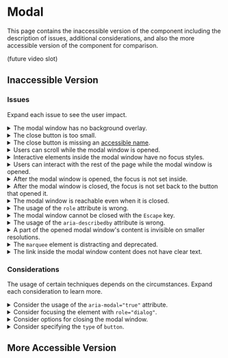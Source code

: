 
# Modal

This page contains the inaccessible version of the component including the description of issues, additional considerations, and also the more accessible version of the component for comparison.

(future video slot)

## Inaccessible Version

<PreviewWrapper title="Inaccessible modal" codeHref="https://codesandbox.io/s/inaccessible-modal-tpmvko">
  <Modal />
</PreviewWrapper>

### Issues

Expand each issue to see the user impact.

<details>
    <summary>
    <span>The modal window has no background overlay.</span>
  </summary>
    Modal windows should usually have a dark overlay in the background so users are focused on the information in the modal window while not being able to interact with the outside content.
</details>
<details>
    <summary>
    <span>The close button is too small.</span>
  </summary>
    It is very difficult for mouse users (especially for those with tremors) to activate the close button. The interactive area should be much bigger.
</details>
<details>
    <summary>
    <span>The close button is missing an <a href="/docs/wcag-documents/glossary-of-terms#accessible-name">accessible name</a>.</span>
  </summary>
    Visually impaired users of assistive technologies do not know what the button is for, as <a href="/docs/wcag-documents/glossary-of-terms#screen-reader">screen readers</a> would announce only the &quot;X button&quot;. While this can be clear to some users, it is not clear to all.
</details>
<details>
    <summary>
    <span>Users can scroll while the modal window is opened.</span>
  </summary>
    The page should prevent users from scrolling when the modal window is opened as they should not be able to interact with the rest of the page.
</details>
<details>
    <summary>
    <span>Interactive elements inside the modal window have no focus styles.</span>
  </summary>
    Sighted keyboard users cannot see what element inside the modal window is currently focused.
</details>
<details>
    <summary>
    <span>Users can interact with the rest of the page while the modal window is opened.</span>
  </summary>
    Users should focus only on the modal window before they close it. Otherwise, keyboard users might not realize they are already away from the modal window.
</details>
<details>
    <summary>
    <span>After the modal window is opened, the focus is not set inside.</span>
  </summary>
    Without setting focus inside the modal window, keyboard users might never reach it as it can be hidden deep in the DOM. It is necessary to move focus on certain user interactions, such as opening the modal window.
</details>
<details>
    <summary>
    <span>After the modal window is closed, the focus is not set back to the button that opened it.</span>
  </summary>
    The modal window is a temporary stop for users. Keyboard users should be able to continue their journey from the point where they got into the modal window.
</details>
<details>
    <summary>
    <span>The modal window is reachable even when it is closed.</span>
  </summary>
    The inactive modal window must be hidden (or not rendered at all) from both assistive technology and sighted users. Focusing on the invisible place is an anti-pattern.
</details>
<details>
    <summary>
    <span>The usage of the <code>role</code> attribute is wrong.</span>
  </summary>
    There is no <code>modal</code> role. Instead, the <code>dialog</code> role should be used to help assistive technologies with the identification of the dialog.
</details>
<details>
    <summary>
    <span>The modal window cannot be closed with the <code>Escape</code> key.</span>
  </summary>
    Keyboard users must be able to close the opened modal window with the <code>Escape</code> key.
</details>
<details>
    <summary>
    <span>The usage of the <code>aria-describedby</code> attribute is wrong.</span>
  </summary>
    While <code>aria-describedby</code> might optionally be used on the element with the <code>role=&quot;dialog&quot;</code> to provide more information about the modal content, in this case, it is targetting the button, which is invalid. Instead, there should be the <code>aria-labelledby</code> attribute pointing to the modal heading so screen reader users have the title announced when they open and get focused on the modal window.
</details>
<details>
    <summary>
    <span>A part of the opened modal window&apos;s content is invisible on smaller resolutions.</span>
  </summary>
    On mobile resolutions, the opened modal window width is larger than the viewport, so a part of the content is invisible.
</details>
<details>
    <summary>
    <span>The <code>marquee</code> element is distracting and deprecated.</span>
  </summary>
    The moving content inside the <code>marquee</code> element is distracting, can be difficult to read and interact with, and the element itself is deprecated.
</details>
<details>
    <summary>
    <span>The link inside the modal window content does not have clear text.</span>
  </summary>
    Links with text like &quot;click here&quot;, &quot;read more&quot;, and so on do not provide enough information for users of assistive technologies who tab through the interactive content. Each link should make sense if presented alone without the surrounding context.
</details>

### Considerations

The usage of certain techniques depends on the circumstances. Expand each consideration to learn more.

<details>
    <summary>
    <span>Consider the usage of the <code>aria-modal=&quot;true&quot;</code> attribute.</span>
  </summary>
    Some screen readers, when navigating by arrows, allow navigating outside the dialog even with the active focus trap. Using <code>aria-modal=&quot;true&quot;</code> will increase the chances that users will not leave the dialog by browsing.
</details>
<details>
    <summary>
    <span>Consider focusing the element with <code>role=&quot;dialog&quot;</code>.</span>
  </summary>
    Sometimes, focusing the first focusable element straight away might not be wanted, and the focus can go directly to the element with <code>role=&quot;dialog&quot;</code>, if it has an <a href="/docs/wcag-documents/glossary-of-terms#accessible-name">accessible name</a> via <code>aria-label</code> or <code>aria-labelledby</code>.
</details>
<details>
    <summary>
    <span>Consider options for closing the modal window.</span>
  </summary>
    There are multiple types of modal windows. For instance, closing the modal with the <code>Escape</code> key, clicking the close button, or clicking the overlay is not wanted when you need users to confirm the message, agree to terms, or similar interactions when they can for example choose from proceeding with or canceling an action.
</details>
<details>
    <summary>
    <span>Consider specifying the <code>type</code> of <code>button</code>.</span>
  </summary>
    A <code>button</code> without the <code>type</code> attribute defaults to the <code>type=&quot;submit&quot;</code>. While this is important for forms, it is the best practice to always specify the <code>type</code> as it clearly defines what the <code>button</code> does no matter where it is.
</details>

## More Accessible Version

<PreviewWrapper title="More accessible modal" codeHref="https://codesandbox.io/s/accessible-modal-lp9cxe">
  <AccessibleModal />
</PreviewWrapper>
